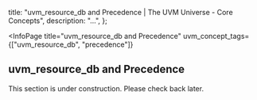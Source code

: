 
  title: "uvm_resource_db and Precedence | The UVM Universe - Core Concepts",
  description: "...",
};

<InfoPage
  title="uvm_resource_db and Precedence"
  uvm_concept_tags={["uvm_resource_db", "precedence"]}
>

  ## uvm_resource_db and Precedence

  This section is under construction. Please check back later.

</InfoPage>